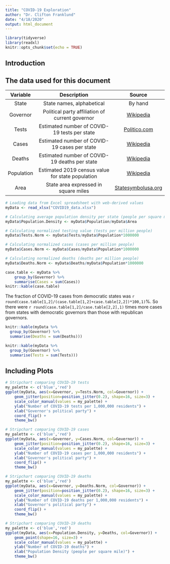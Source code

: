 ```yaml
---
title: "COVID-19 Exploration"
author: "Dr. Clifton Franklund"
date: "4/18/2020"
output: html_document
---
```


```r
library(tidyverse)
library(readxl)
knitr::opts_chunk$set(echo = TRUE)
```

## Introduction

## The data used for this document

| Variable   | Description                                      | Source |
|:----------:|:------------------------------------------------:|:------:|
| State      | State names, alphabetical                        | By hand |
| Governor   | Political party affiliation of current governor  | [Wikipedia](https://en.wikipedia.org/wiki/List_of_United_States_governors) |
| Tests      | Estimated number of COVID-19 tests per state     | [Politico.com](https://www.politico.com/interactives/2020/coronavirus-testing-by-state-chart-of-new-cases/) |
| Cases      | Estimated number of COVID-19 cases per state     | [Wikipedia](https://en.wikipedia.org/wiki/2020_coronavirus_pandemic_in_the_United_States) |
| Deaths     | Estimated number of COVID-19 deaths per state    | [Wikipedia](https://en.wikipedia.org/wiki/2020_coronavirus_pandemic_in_the_United_States) |
| Population | Estimated 2019 census value for state population | [Wikipedia](https://en.wikipedia.org/wiki/List_of_states_and_territories_of_the_United_States_by_population) |
| Area       | State area expressed in square miles             | [Statesymbolusa.org](https://statesymbolsusa.org/symbol-official-item/national-us/uncategorized/states-size) |


```r
# Loading data from Excel spreadsheet with web-derived values
myData <- read_xlsx("COVID19_data.xlsx")

# Calculating average population density per state (people per square mile)
myData$Population.Density <- myData$Population/myData$Area

# Calculating normalized testing value (tests per million people)
myData$Tests.Norm <- myData$Tests/myData$Population*1000000

# Calculating normalized cases (cases per million people)
myData$Cases.Norm <- myData$Cases/myData$Population*1000000

# Calculating normalized deaths (deaths per million people)
myData$Deaths.Norm <- myData$Deaths/myData$Population*1000000

```

```r
case.table <- myData %>% 
	group_by(Governor) %>% 
	summarise(Cases = sum(Cases))
knitr::kable(case.table)
```

The fraction of COVID-19 cases from democratic states was ```r round(case.table[1,2]/(case.table[1,2]+case.table[2,2])*100,1)```%. So there were ```r round(case.table[1,2]/case.table[2,2],1)``` times more cases from states with democratic governors than those with republican governors.

```r
knitr::kable(myData %>% 
  group_by(Governor) %>% 
  summarise(Deaths = sum(Deaths)))
```


```r
knitr::kable(myData %>% 
  group_by(Governor) %>% 
  summarise(Tests = sum(Tests)))
```

## Including Plots
```r
# Stripchart comparing COVID-19 tests
my_palette <- c('blue','red')
ggplot(myData, aes(x=Governor, y=Tests.Norm, col=Governor)) +
	geom_jitter(position=position_jitter(0.2), shape=16, size=3) +
	scale_color_manual(values = my_palette) +
	ylab("Number of COVID-19 tests per 1,000,000 residents") +
	xlab("Governor's political party") +
	coord_flip() + 
	theme_bw()
```




```r
# Stripchart comparing COVID-19 cases
my_palette <- c('blue','red')
ggplot(myData, aes(x=Governor, y=Cases.Norm, col=Governor)) +
	geom_jitter(position=position_jitter(0.2), shape=16, size=3) +
	scale_color_manual(values = my_palette) +
	ylab("Number of COVID-19 cases per 1,000,000 residents") +
	xlab("Governor's political party") +
	coord_flip() + 
	theme_bw()
```



```r
# Stripchart comparing COVID-19 deaths
my_palette <- c('blue','red')
ggplot(myData, aes(x=Governor, y=Deaths.Norm, col=Governor)) +
	geom_jitter(position=position_jitter(0.2), shape=16, size=3) +
	scale_color_manual(values = my_palette) +
	ylab("Number of COVID-19 deaths per 1,000,000 residents") +
	xlab("Governor's political party") +
	coord_flip() + 
	theme_bw()
```


```r
# Stripchart comparing COVID-19 deaths
my_palette <- c('blue','red')
ggplot(myData, aes(x=Population.Density, y=Deaths, col=Governor)) +
	geom_point(shape=16, size=3) +
	scale_color_manual(values = my_palette) +
	ylab("Number of COVID-19 deaths") +
	xlab("Population Density (people per square mile)") +
	theme_bw()
```
